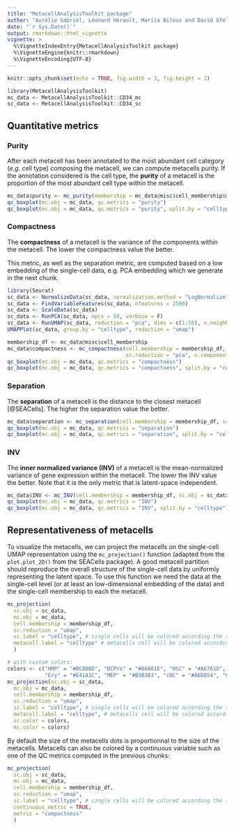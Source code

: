 ```yaml
---
title: "MetacellAnalysisToolkit package"
author: "Aurélie Gabriel, Léonard Hérault, Mariia Bilous and David Gfeller"
date: "`r Sys.Date()`"
output: rmarkdown::html_vignette
vignette: >
  %\VignetteIndexEntry{MetacellAnalysisToolkit package}
  %\VignetteEngine{knitr::rmarkdown}
  %\VignetteEncoding{UTF-8}
---
```


```r
knitr::opts_chunk$set(echo = TRUE, fig.width = 3, fig.height = 3)
```

```r
library(MetacellAnalysisToolkit)
mc_data <- MetacellAnalysisToolkit::CD34_mc
sc_data <- MetacellAnalysisToolkit::CD34_sc
```

## Quantitative metrics

### Purity
After each metacell has been annotated to the most abundant cell category (*e.g.* cell type) composing the metacell, we can compute metacells purity. 
If the annotation considered is the cell type, the **purity** of a metacell is the proportion of the most abundant
cell type within the metacell.
```r
mc_data$purity <- mc_purity(membership = mc_data@misc$cell_membership$membership, annotation = sc_data$celltype)
qc_boxplot(mc.obj = mc_data, qc.metrics = "purity")
qc_boxplot(mc.obj = mc_data, qc.metrics = "purity", split.by = "celltype")
```

### Compactness
The **compactness** of a metacell is the variance of the components within the metacell.
The lower the compactness value the better.

This metric, as well as the separation metric, are computed based on a low embedding of the single-cell data, e.g. PCA embedding 
which we generate in the next chunk.

```r
library(Seurat)
sc_data <- NormalizeData(sc_data, normalization.method = "LogNormalize")
sc_data <- FindVariableFeatures(sc_data, nfeatures = 2500)
sc_data <- ScaleData(sc_data)
sc_data <- RunPCA(sc_data, npcs = 50, verbose = F)
sc_data <- RunUMAP(sc_data, reduction = "pca", dims = c(1:50), n.neighbors = 15, verbose = F, min.dist = 0.5)
UMAPPlot(sc_data, group.by = "celltype", reduction = "umap")
```

```r
membership_df <- mc_data@misc$cell_membership
mc_data$compactness <- mc_compactness(cell.membership = membership_df, sc.obj = sc_data,
                                      sc.reduction = "pca", n.components = 30, diffusion.components = T)
qc_boxplot(mc.obj = mc_data, qc.metrics = "compactness")
qc_boxplot(mc.obj = mc_data, qc.metrics = "compactness", split.by = "celltype")
```

### Separation
The **separation** of a metacell is the distance to the closest metacell [@SEACells].
The higher the separation value the better.

```r
mc_data$separation <- mc_separation(cell.membership = membership_df, sc.obj = sc_data, sc.reduction = "pca", diffusion.components = T)
qc_boxplot(mc.obj = mc_data, qc.metrics = "separation")
qc_boxplot(mc.obj = mc_data, qc.metrics = "separation", split.by = "celltype")
```


### INV
The **inner normalized variance (INV)** of a metacell is the mean-normalized variance of gene expression within the metacell.
The lower the INV value the better.
Note that it is the only metric that is latent-space independent.

```r
mc_data$INV <- mc_INV(cell.membership = membership_df, sc.obj = sc_data, group.label = "membership")
qc_boxplot(mc.obj = mc_data, qc.metrics = "INV")
qc_boxplot(mc.obj = mc_data, qc.metrics = "INV", split.by = "celltype")
```

## Representativeness of metacells
To visualize the metacells, we can project the metacells on the single-cell UMAP representation using the `mc_projection()` function (adapted from the `plot.plot_2D()` from the SEACells package).
A good metacell partition should reproduce the overall structure of the single-cell data by uniformly representing the latent space.
To use this function we need the data at the single-cell level (or at least an low-dimensional embedding of the data) and the single-cell membership to each the metacell.

```r
mc_projection(
  sc.obj = sc_data,
  mc.obj = mc_data,
  cell.membership = membership_df,
  sc.reduction = "umap",
  sc.label = "celltype", # single cells will be colored according the sc.label
  metacell.label = "celltype" # metacells cell will be colored according the metacell.label
  )

# with custom colors:
colors <- c("HMP" = "#BC80BD", "DCPre" = "#66A61E", "HSC" = "#A6761D",
            "Ery" = "#E41A1C", "MEP" = "#B3B3B3", "cDC" = "#A6D854", "CLP" = "#1F78B4", "Mono" = "#E6AB02", "pDC" = "#B2DF8A" )
mc_projection(sc.obj = sc_data,
  mc.obj = mc_data,
  cell.membership = membership_df,
  sc.reduction = "umap",
  sc.label = "celltype", # single cells will be colored according the sc.label
  metacell.label = "celltype", # metacells cell will be colored according the metacell.label
  sc.color = colors,
  mc.color = colors)
```

By default the size of the metacells dots is proportionnal to the size of the metacells.
Metacells can also be colored by a continuous variable such as one of the QC metrics computed in the previous chunks:

```r
mc_projection(
  sc.obj = sc_data,
  mc.obj = mc_data,
  cell.membership = membership_df,
  sc.reduction = "umap",
  sc.label = "celltype", # single cells will be colored according the sc.label
  continuous_metric = TRUE,
  metric = "compactness"
  )
```